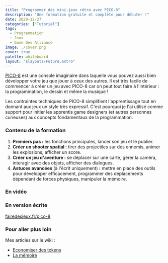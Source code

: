 ```yaml
---
title: "Programmer des mini-jeux rétro avec PICO-8"
description: "Une formation gratuite et complète pour débuter !"
date: 2020-12-27
categories: ["Tutoriel"]
tags:
  - Programmation
  - Jeux
  - Game Dev Alliance
image: ./cover.png
cover: true
palette: whiteboard
layout: "$layouts/Future.astro"
---
```


[PICO-8](https://www.lexaloffle.com/pico-8.php) est une console imaginaire dans laquelle vous pouvez aussi bien développer votre jeu que jouer à ceux des autres. Il est très facile de commencer à créer un jeu avec PICO-8 car on peut tout faire à l'intérieur : la programmation, le dessin et même la musique !

Les contraintes techniques de PICO-8 simplifient l'apprentissage tout en donnant aux jeux un style très expressif. C'est pourquoi je l'ai utilisé comme support pour initier les apprentis game designers (et autres personnes curieuses) aux concepts fondamentaux de la programmation.

### Contenu de la formation

1. **Premiers pas :** les fonctions principales, lancer son jeu et le publier.
2. **Créer un shooter spatial :** tirer des projectiles sur des ennemis, animer les explosions, afficher un score.
3. **Créer un jeu d'aventure :** se déplacer sur une carte, gérer la caméra, interagir avec des objets, afficher des dialogues.
4. **Astuces avancées** (à l'écrit uniquement) **:** mettre en place des outils pour développer efficacement, programmer des déplacements dépendant de forces physiques, manipuler la mémoire.

### En vidéo


<YouTube id="https://www.youtube.com/watch?v=YXbR0eqPoAw&list=PLHKUrXMrDS5t3ibCCh412ZAy0slIv3jeE&index=1" />

### En version écrite

[fairedesjeux.fr/pico-8](https://fairedesjeux.fr/pico-8/)

### Pour aller plus loin

Mes articles sur le wiki :

- [Economiser des tokens](https://wiki.gamedevalliance.fr/pico-8/tokens/)
- [La mémoire](https://wiki.gamedevalliance.fr/pico-8/memoire/)

